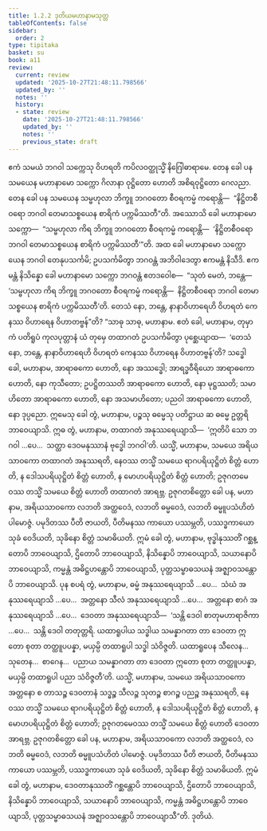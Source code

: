 ```yaml
---
title: 1.2.2 ဒုတိယမဟာနာမသုတ္တ
tableOfContents: false
sidebar:
  order: 2
type: tipitaka
basket: su
book: a11
review:
  current: review
  updated: '2025-10-27T21:48:11.798566'
  updated_by: ''
  notes: ''
  history:
  - state: review
    date: '2025-10-27T21:48:11.798566'
    updated_by: ''
    notes: ''
    previous_state: draft
---
```



<ReviewStatus review={frontmatter.review} showDetails={true} />

<HypothesisAnnotation frontmatter={frontmatter} />

<DynamicBreadcrumb />

<Division number="12" book="a11" e="ch" v="17" p="534">

<Paragraph number="94" book="a11">
ဧကံ သမယံ ဘဂဝါ သက္ကေသု ဝိဟရတိ ကပိလဝတ္ထုသ္မိံ နိဂြေါဓာရာမေ. တေန ခေါ ပန သမယေန မဟာနာမော သက္ကော ဂိလာနာ ဝုဋ္ဌိတော ဟောတိ အစိရဝုဋ္ဌိတော ဂေလညာ. တေန ခေါ ပန သမယေန သမ္ဗဟုလာ ဘိက္ခူ ဘဂဝတော စီဝရကမ္မံ ကရောန္တိ—  “နိဋ္ဌိတစီဝရော ဘဂဝါ တေမာသစ္စယေန စာရိကံ ပက္ကမိဿတီ”တိ.
</Paragraph>

<Paragraph number="95" book="a11">
အဿောသိ ခေါ မဟာနာမော သက္ကော—  “သမ္ဗဟုလာ ကိရ ဘိက္ခူ ဘဂဝတော စီဝရကမ္မံ ကရောန္တိ—  ‘နိဋ္ဌိတစီဝရော ဘဂဝါ တေမာသစ္စယေန စာရိကံ ပက္ကမိဿတီ’”တိ. အထ ခေါ မဟာနာမော သက္ကော ယေန ဘဂဝါ တေနုပသင်္ကမိ; ဥပသင်္ကမိတွာ ဘဂဝန္တံ အဘိဝါဒေတွာ ဧကမန္တံ နိသီဒိ. ဧကမန္တံ နိသိန္နော ခေါ မဟာနာမော သက္ကော ဘဂဝန္တံ ဧတဒဝေါစ—  “သုတံ မေတံ, ဘန္တေ—  ‘သမ္ဗဟုလာ ကိရ ဘိက္ခူ ဘဂဝတော စီဝရကမ္မံ ကရောန္တိ—  နိဋ္ဌိတစီဝရော ဘဂဝါ တေမာသစ္စယေန စာရိကံ ပက္ကမိဿတီ’တိ. တေသံ နော, ဘန္တေ, နာနာဝိဟာရေဟိ ဝိဟရတံ ကေနဿ ဝိဟာရေန ဝိဟာတဗ္ဗန်”တိ?
</Paragraph>

<Paragraph number="96" book="a11">
“သာဓု သာဓု, မဟာနာမ. ဧတံ ခေါ, မဟာနာမ, တုမှာကံ ပတိရူပံ ကုလပုတ္တာနံ ယံ တုမှေ တထာဂတံ ဥပသင်္ကမိတွာ ပုစ္ဆေယျာထ—  ‘တေသံ နော, ဘန္တေ, နာနာဝိဟာရေဟိ ဝိဟရတံ ကေနဿ ဝိဟာရေန ဝိဟာတဗ္ဗန်’တိ? သဒ္ဓေါ ခေါ, မဟာနာမ, အာရာဓကော ဟောတိ, နော အဿဒ္ဓေါ; အာရဒ္ဓဝီရိယော အာရာဓကော ဟောတိ, နော ကုသီတော; ဥပဋ္ဌိတဿတိ အာရာဓကော ဟောတိ, နော မုဋ္ဌဿတိ; သမာဟိတော အာရာဓကော ဟောတိ, နော အသမာဟိတော; ပညဝါ အာရာဓကော ဟောတိ, နော ဒုပ္ပညော. ဣမေသု ခေါ တွံ, မဟာနာမ, ပဉ္စသု ဓမ္မေသု ပတိဋ္ဌာယ ဆ ဓမ္မေ ဥတ္တရိ ဘာဝေယျာသိ.
</Paragraph>

<Paragraph number="97" book="a11">
ဣဓ တွံ, မဟာနာမ, တထာဂတံ အနုဿရေယျာသိ—  ‘ဣတိပိ သော ဘဂဝါ …ပေ…  သတ္ထာ ဒေဝမနုဿာနံ ဗုဒ္ဓေါ ဘဂဝါ’တိ. ယသ္မိံ, မဟာနာမ, သမယေ အရိယသာဝကော တထာဂတံ အနုဿရတိ, နေဝဿ တသ္မိံ သမယေ ရာဂပရိယုဋ္ဌိတံ စိတ္တံ ဟောတိ, န ဒေါသပရိယုဋ္ဌိတံ စိတ္တံ ဟောတိ, န မောဟပရိယုဋ္ဌိတံ စိတ္တံ ဟောတိ; ဥဇုဂတမေဝဿ တသ္မိံ သမယေ စိတ္တံ ဟောတိ တထာဂတံ အာရဗ္ဘ. ဥဇုဂတစိတ္တော ခေါ ပန, မဟာနာမ, အရိယသာဝကော လဘတိ အတ္ထဝေဒံ, လဘတိ ဓမ္မဝေဒံ, လဘတိ ဓမ္မူပသံဟိတံ ပါမောဇ္ဇံ. ပမုဒိတဿ ပီတိ ဇာယတိ, ပီတိမနဿ ကာယော ပဿမ္ဘတိ, ပဿဒ္ဓကာယော သုခံ ဝေဒိယတိ, သုခိနော စိတ္တံ သမာဓိယတိ. ဣမံ ခေါ တွံ, မဟာနာမ, ဗုဒ္ဓါနုဿတိံ ဂစ္ဆန္တောပိ ဘာဝေယျာသိ, ဌိတောပိ ဘာဝေယျာသိ, နိသိန္နောပိ ဘာဝေယျာသိ, သယာနောပိ ဘာဝေယျာသိ, ကမ္မန္တံ အဓိဋ္ဌဟန္တောပိ ဘာဝေယျာသိ, ပုတ္တသမ္ဗာဓသယနံ အဇ္ဈာဝသန္တောပိ ဘာဝေယျာသိ.
</Paragraph>

<Paragraph number="98" book="a11">
ပုန စပရံ တွံ, မဟာနာမ, ဓမ္မံ အနုဿရေယျာသိ …ပေ…  သံဃံ အနုဿရေယျာသိ …ပေ…  အတ္တနော သီလံ အနုဿရေယျာသိ …ပေ…  အတ္တနော စာဂံ အနုဿရေယျာသိ …ပေ…  ဒေဝတာ အနုဿရေယျာသိ—  ‘သန္တိ ဒေဝါ စာတုမဟာရာဇိကာ …ပေ…  သန္တိ ဒေဝါ တတုတ္တရိ. ယထာရူပါယ သဒ္ဓါယ သမန္နာဂတာ တာ ဒေဝတာ ဣတော စုတာ တတ္ထူပပန္နာ, မယှမ္ပိ တထာရူပါ သဒ္ဓါ သံဝိဇ္ဇတိ. ယထာရူပေန သီလေန…  သုတေန…  စာဂေန…  ပညာယ သမန္နာဂတာ တာ ဒေဝတာ ဣတော စုတာ တတ္ထူပပန္နာ, မယှမ္ပိ တထာရူပါ ပညာ သံဝိဇ္ဇတီ’တိ. ယသ္မိံ, မဟာနာမ, သမယေ အရိယသာဝကော အတ္တနော စ တာသဉ္စ ဒေဝတာနံ သဒ္ဓဉ္စ သီလဉ္စ သုတဉ္စ စာဂဉ္စ ပညဉ္စ အနုဿရတိ, နေဝဿ တသ္မိံ သမယေ ရာဂပရိယုဋ္ဌိတံ စိတ္တံ ဟောတိ, န ဒေါသပရိယုဋ္ဌိတံ စိတ္တံ ဟောတိ, န မောဟပရိယုဋ္ဌိတံ စိတ္တံ ဟောတိ; ဥဇုဂတမေဝဿ တသ္မိံ သမယေ စိတ္တံ ဟောတိ ဒေဝတာ အာရဗ္ဘ. ဥဇုဂတစိတ္တော ခေါ ပန, မဟာနာမ, အရိယသာဝကော လဘတိ အတ္ထဝေဒံ, လဘတိ ဓမ္မဝေဒံ, လဘတိ ဓမ္မူပသံဟိတံ ပါမောဇ္ဇံ. ပမုဒိတဿ ပီတိ ဇာယတိ, ပီတိမနဿ ကာယော ပဿမ္ဘတိ, ပဿဒ္ဓကာယော သုခံ ဝေဒိယတိ, သုခိနော စိတ္တံ သမာဓိယတိ. ဣမံ ခေါ တွံ, မဟာနာမ, ဒေဝတာနုဿတိံ ဂစ္ဆန္တောပိ ဘာဝေယျာသိ, ဌိတောပိ ဘာဝေယျာသိ, နိသိန္နောပိ ဘာဝေယျာသိ, သယာနောပိ ဘာဝေယျာသိ, ကမ္မန္တံ အဓိဋ္ဌဟန္တောပိ ဘာဝေယျာသိ, ပုတ္တသမ္ဗာဓသယနံ အဇ္ဈာဝသန္တောပိ ဘာဝေယျာသီ”တိ.

</Paragraph>
</Division>

<Paragraph number="99" type="center" book="a11">
ဒုတိယံ.
</Paragraph>